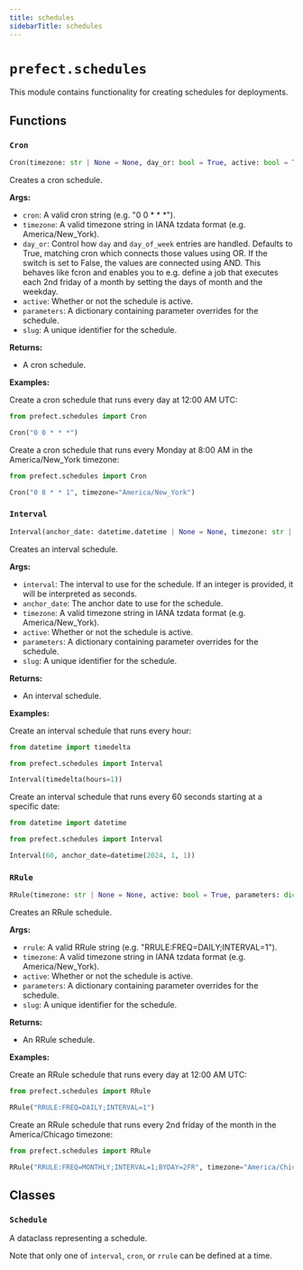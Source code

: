 ```yaml
---
title: schedules
sidebarTitle: schedules
---
```


# `prefect.schedules`



This module contains functionality for creating schedules for deployments.


## Functions

### `Cron`

```python
Cron(timezone: str | None = None, day_or: bool = True, active: bool = True, parameters: dict[str, Any] | None = None, slug: str | None = None) -> Schedule
```


Creates a cron schedule.

**Args:**
- `cron`: A valid cron string (e.g. "0 0 * * *").
- `timezone`: A valid timezone string in IANA tzdata format (e.g. America/New_York).
- `day_or`: Control how `day` and `day_of_week` entries are handled.
Defaults to True, matching cron which connects those values using
OR. If the switch is set to False, the values are connected using AND.
This behaves like fcron and enables you to e.g. define a job that
executes each 2nd friday of a month by setting the days of month and
the weekday.
- `active`: Whether or not the schedule is active.
- `parameters`: A dictionary containing parameter overrides for the schedule.
- `slug`: A unique identifier for the schedule.

**Returns:**
- A cron schedule.

**Examples:**

Create a cron schedule that runs every day at 12:00 AM UTC:
```python
from prefect.schedules import Cron

Cron("0 0 * * *")
```

Create a cron schedule that runs every Monday at 8:00 AM in the America/New_York timezone:
```python
from prefect.schedules import Cron

Cron("0 8 * * 1", timezone="America/New_York")
```


### `Interval`

```python
Interval(anchor_date: datetime.datetime | None = None, timezone: str | None = None, active: bool = True, parameters: dict[str, Any] | None = None, slug: str | None = None) -> Schedule
```


Creates an interval schedule.

**Args:**
- `interval`: The interval to use for the schedule. If an integer is provided,
it will be interpreted as seconds.
- `anchor_date`: The anchor date to use for the schedule.
- `timezone`: A valid timezone string in IANA tzdata format (e.g. America/New_York).
- `active`: Whether or not the schedule is active.
- `parameters`: A dictionary containing parameter overrides for the schedule.
- `slug`: A unique identifier for the schedule.

**Returns:**
- An interval schedule.

**Examples:**

Create an interval schedule that runs every hour:
```python
from datetime import timedelta

from prefect.schedules import Interval

Interval(timedelta(hours=1))
```

Create an interval schedule that runs every 60 seconds starting at a specific date:
```python
from datetime import datetime

from prefect.schedules import Interval

Interval(60, anchor_date=datetime(2024, 1, 1))
```


### `RRule`

```python
RRule(timezone: str | None = None, active: bool = True, parameters: dict[str, Any] | None = None, slug: str | None = None) -> Schedule
```


Creates an RRule schedule.

**Args:**
- `rrule`: A valid RRule string (e.g. "RRULE\:FREQ=DAILY;INTERVAL=1").
- `timezone`: A valid timezone string in IANA tzdata format (e.g. America/New_York).
- `active`: Whether or not the schedule is active.
- `parameters`: A dictionary containing parameter overrides for the schedule.
- `slug`: A unique identifier for the schedule.

**Returns:**
- An RRule schedule.

**Examples:**

Create an RRule schedule that runs every day at 12:00 AM UTC:
```python
from prefect.schedules import RRule

RRule("RRULE:FREQ=DAILY;INTERVAL=1")
```

Create an RRule schedule that runs every 2nd friday of the month in the America/Chicago timezone:
```python
from prefect.schedules import RRule

RRule("RRULE:FREQ=MONTHLY;INTERVAL=1;BYDAY=2FR", timezone="America/Chicago")
```


## Classes

### `Schedule`


A dataclass representing a schedule.

Note that only one of `interval`, `cron`, or `rrule` can be defined at a time.

